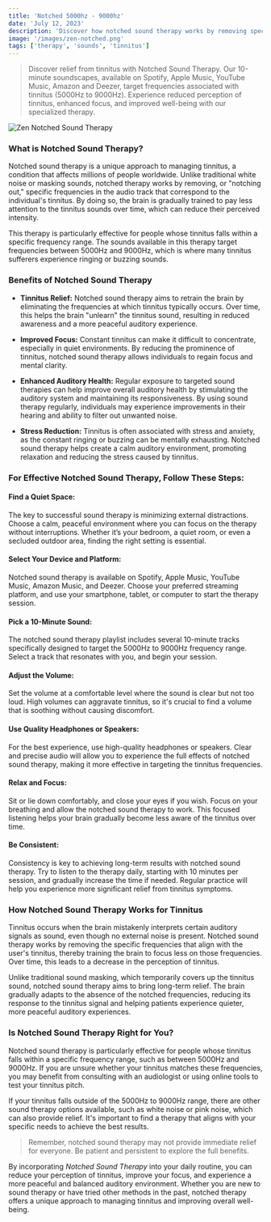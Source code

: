 ```yaml
---
title: 'Notched 5000hz - 9000hz'
date: 'July 12, 2023'
description: 'Discover how notched sound therapy works by removing specific frequencies to reduce tinnitus and improve auditory health.'
image: '/images/zen-notched.png'
tags: ['therapy', 'sounds', 'tinnitus']
---
```


<Blockquote>
  Discover relief from tinnitus with Notched Sound Therapy. Our 10-minute
  soundscapes, available on Spotify, Apple Music, YouTube Music, Amazon and
  Deezer, target frequencies associated with tinnitus (5000Hz to 9000Hz).
  Experience reduced perception of tinnitus, enhanced focus, and improved
  well-being with our specialized therapy.
</Blockquote>

<Image src="/images/zen-notched.png" alt="Zen Notched Sound Therapy" />

<StreamingPlatforms
  spotifyLink="https://open.spotify.com/album/7vpL9EGwZ4D9tqcO49yesG"
  appleMusicLink="https://music.apple.com/us/album/beyond-the-buzz-2/1697744383"
  youtubeMusicLink="https://music.youtube.com/playlist?list=OLAK5uy_ktmkHv-uExGFdKmMDk4AYm3T3tHFqU2r0"
  amazonMusicLink="https://music.amazon.com/albums/B0CBNJQCGV"
  deezerLink="https://deezer.page.link/j3Qrwgn4TnRSju6q8"
/>

### What is Notched Sound Therapy?

Notched sound therapy is a unique approach to managing tinnitus, a condition that affects millions of people worldwide. Unlike traditional white noise or masking sounds, notched therapy works by removing, or "notching out," specific frequencies in the audio track that correspond to the individual's tinnitus. By doing so, the brain is gradually trained to pay less attention to the tinnitus sounds over time, which can reduce their perceived intensity.

This therapy is particularly effective for people whose tinnitus falls within a specific frequency range. The sounds available in this therapy target frequencies between 5000Hz and 9000Hz, which is where many tinnitus sufferers experience ringing or buzzing sounds.

### Benefits of Notched Sound Therapy

- **Tinnitus Relief:** Notched sound therapy aims to retrain the brain by eliminating the frequencies at which tinnitus typically occurs. Over time, this helps the brain "unlearn" the tinnitus sound, resulting in reduced awareness and a more peaceful auditory experience.

- **Improved Focus:** Constant tinnitus can make it difficult to concentrate, especially in quiet environments. By reducing the prominence of tinnitus, notched sound therapy allows individuals to regain focus and mental clarity.

- **Enhanced Auditory Health:** Regular exposure to targeted sound therapies can help improve overall auditory health by stimulating the auditory system and maintaining its responsiveness. By using sound therapy regularly, individuals may experience improvements in their hearing and ability to filter out unwanted noise.

- **Stress Reduction:** Tinnitus is often associated with stress and anxiety, as the constant ringing or buzzing can be mentally exhausting. Notched sound therapy helps create a calm auditory environment, promoting relaxation and reducing the stress caused by tinnitus.

### For Effective Notched Sound Therapy, Follow These Steps:

#### <Highlighter>Find a Quiet Space:</Highlighter>

The key to successful sound therapy is minimizing external distractions. Choose a calm, peaceful environment where you can focus on the therapy without interruptions. Whether it’s your bedroom, a quiet room, or even a secluded outdoor area, finding the right setting is essential.

#### <Highlighter>Select Your Device and Platform:</Highlighter>

Notched sound therapy is available on Spotify, Apple Music, YouTube Music, Amazon Music, and Deezer. Choose your preferred streaming platform, and use your smartphone, tablet, or computer to start the therapy session.

#### <Highlighter>Pick a 10-Minute Sound:</Highlighter>

The notched sound therapy playlist includes several 10-minute tracks specifically designed to target the 5000Hz to 9000Hz frequency range. Select a track that resonates with you, and begin your session.

<AdComponent />

#### <Highlighter>Adjust the Volume:</Highlighter>

Set the volume at a comfortable level where the sound is clear but not too loud. High volumes can aggravate tinnitus, so it's crucial to find a volume that is soothing without causing discomfort.

#### <Highlighter>Use Quality Headphones or Speakers:</Highlighter>

For the best experience, use high-quality headphones or speakers. Clear and precise audio will allow you to experience the full effects of notched sound therapy, making it more effective in targeting the tinnitus frequencies.

#### <Highlighter>Relax and Focus:</Highlighter>

Sit or lie down comfortably, and close your eyes if you wish. Focus on your breathing and allow the notched sound therapy to work. This focused listening helps your brain gradually become less aware of the tinnitus over time.

#### <Highlighter>Be Consistent:</Highlighter>

Consistency is key to achieving long-term results with notched sound therapy. Try to listen to the therapy daily, starting with 10 minutes per session, and gradually increase the time if needed. Regular practice will help you experience more significant relief from tinnitus symptoms.

### How Notched Sound Therapy Works for Tinnitus

Tinnitus occurs when the brain mistakenly interprets certain auditory signals as sound, even though no external noise is present. Notched sound therapy works by removing the specific frequencies that align with the user's tinnitus, thereby training the brain to focus less on those frequencies. Over time, this leads to a decrease in the perception of tinnitus.

Unlike traditional sound masking, which temporarily covers up the tinnitus sound, notched sound therapy aims to bring long-term relief. The brain gradually adapts to the absence of the notched frequencies, reducing its response to the tinnitus signal and helping patients experience quieter, more peaceful auditory experiences.

<AdComponent />

### Is Notched Sound Therapy Right for You?

Notched sound therapy is particularly effective for people whose tinnitus falls within a specific frequency range, such as between 5000Hz and 9000Hz. If you are unsure whether your tinnitus matches these frequencies, you may benefit from consulting with an audiologist or using online tools to test your tinnitus pitch.

If your tinnitus falls outside of the 5000Hz to 9000Hz range, there are other sound therapy options available, such as white noise or pink noise, which can also provide relief. It's important to find a therapy that aligns with your specific needs to achieve the best results.

<Blockquote>
  Remember, notched sound therapy may not provide immediate relief for everyone.
  Be patient and persistent to explore the full benefits.
</Blockquote>

By incorporating _Notched Sound Therapy_ into your daily routine, you can reduce your perception of tinnitus, improve your focus, and experience a more peaceful and balanced auditory environment. Whether you are new to sound therapy or have tried other methods in the past, notched therapy offers a unique approach to managing tinnitus and improving overall well-being.
